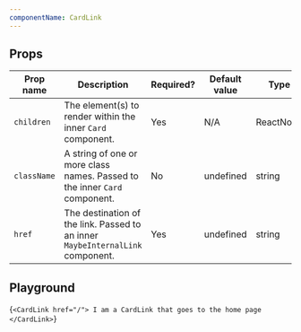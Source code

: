 ```yaml
---
componentName: CardLink
---
```


## Props

| Prop name   | Description                                                                    | Required? | Default value | Type      |
| ----------- | ------------------------------------------------------------------------------ | --------- | ------------- | --------- |
| `children`  | The element(s) to render within the inner `Card` component.                    | Yes       | N/A           | ReactNode |
| `className` | A string of one or more class names. Passed to the inner `Card` component.     | No        | undefined     | string    |
| `href`      | The destination of the link. Passed to an inner `MaybeInternalLink` component. | Yes       | undefined     | string    |

## Playground

<LiveComponent>{`<CardLink href="/">
  I am a CardLink that goes to the home page
</CardLink>`}</LiveComponent>
